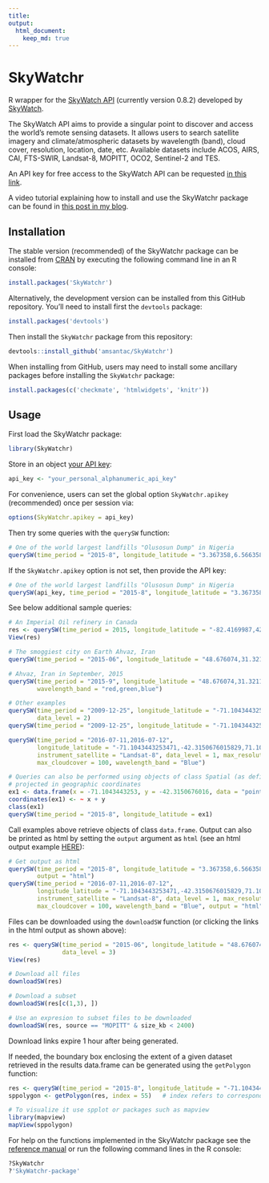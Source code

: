 ```yaml
---
title: 
output:
  html_document:
    keep_md: true
---
```


# SkyWatchr

R wrapper for the [SkyWatch API][SkyWatch API] (currently version 0.8.2) developed by [SkyWatch].

The SkyWatch API aims to provide a singular point to discover and access the world’s remote sensing datasets. It allows users to search satellite imagery and climate/atmospheric datasets by wavelength (band), cloud cover, resolution, location, date, etc. Available datasets include ACOS, AIRS, CAI, FTS-SWIR, Landsat-8, MOPITT, OCO2, Sentinel-2 and TES. 

An API key for free access to the SkyWatch API can be requested [in this link].

A video tutorial explaining how to install and use the SkyWatchr package can be found in [this post in my blog].

## Installation

The stable version (recommended) of the SkyWatchr package can be installed from [CRAN] by executing the following command line in an R console:

```r
install.packages('SkyWatchr')
```

Alternatively, the development version can be installed from this GitHub repository. You'll need to install first the `devtools` package:

```r
install.packages('devtools')
```

Then install the `SkyWatchr` package from this repository:

```r
devtools::install_github('amsantac/SkyWatchr')
```

When installing from GitHub, users may need to install some ancillary packages before installing the `SkyWatchr` package: 

```r
install.packages(c('checkmate', 'htmlwidgets', 'knitr'))
```

## Usage

First load the SkyWatchr package:

```r
library(SkyWatchr)
```

Store in an object [your API key]:

```r
api_key <- "your_personal_alphanumeric_api_key"
```

For convenience, users can set the global option `SkyWatchr.apikey` (recommended) once per session via: 

```r
options(SkyWatchr.apikey = api_key)
```

Then try some queries with the `querySW` function:

```r
# One of the world largest landfills "Olusosun Dump" in Nigeria
querySW(time_period = "2015-8", longitude_latitude = "3.367358,6.566358,3.387358,6.586358")
```

If the `SkyWatchr.apikey` option is not set, then provide the API key:

```r
# One of the world largest landfills "Olusosun Dump" in Nigeria
querySW(api_key, time_period = "2015-8", longitude_latitude = "3.367358,6.566358,3.387358,6.586358")
```

See below additional sample queries:

```r
# An Imperial Oil refinery in Canada
res <- querySW(time_period = 2015, longitude_latitude = "-82.4169987,42.954811", data_level = 3)
View(res)

# The smoggiest city on Earth Ahvaz, Iran
querySW(time_period = "2015-06", longitude_latitude = "48.676074,31.321119", data_level = 3)

# Ahvaz, Iran in September, 2015
querySW(time_period = "2015-9", longitude_latitude = "48.676074,31.321119", data_level = 1, 
        wavelength_band = "red,green,blue")

# Other examples
querySW(time_period = "2009-12-25", longitude_latitude = "-71.1043443253471,-42.3150676015829", 
        data_level = 2)
querySW(time_period = "2009-12-25", longitude_latitude = "-71.1043443253471,-42.3150676015829")

querySW(time_period = "2016-07-11,2016-07-12", 
        longitude_latitude = "-71.1043443253471,-42.3150676015829,71.1043443253471,-42.3150676015829,71.1043443253471,42.3150676015829,-71.1043443253471,42.3150676015829,-71.1043443253471,-42.3150676015829",
        instrument_satellite = "Landsat-8", data_level = 1, max_resolution = 30, 
        max_cloudcover = 100, wavelength_band = "Blue")

# Queries can also be performed using objects of class Spatial (as defined by the sp package) 
# projected in geographic coordinates
ex1 <- data.frame(x = -71.1043443253, y = -42.3150676016, data = "point")
coordinates(ex1) <- ~ x + y
class(ex1)
querySW(time_period = "2015-8", longitude_latitude = ex1)
```

Call examples above retrieve objects of class `data.frame`. Output can also be printed as html by setting the `output` argument as `html` (see an html output example [HERE]):

```r
# Get output as html
querySW(time_period = "2015-8", longitude_latitude = "3.367358,6.566358,3.387358,6.586358", 
        output = "html")
querySW(time_period = "2016-07-11,2016-07-12", 
        longitude_latitude = "-71.1043443253471,-42.3150676015829,71.1043443253471,-42.3150676015829,71.1043443253471,42.3150676015829,-71.1043443253471,42.3150676015829,-71.1043443253471,-42.3150676015829",
        instrument_satellite = "Landsat-8", data_level = 1, max_resolution = 30, 
        max_cloudcover = 100, wavelength_band = "Blue", output = "html")
```

Files can be downloaded using the `downloadSW` function (or clicking the links in the html output as shown above):

```r
res <- querySW(time_period = "2015-06", longitude_latitude = "48.676074,31.321119", 
               data_level = 3)
View(res)

# Download all files
downloadSW(res)

# Download a subset
downloadSW(res[c(1,3), ])

# Use an expresion to subset files to be downloaded
downloadSW(res, source == "MOPITT" & size_kb < 2400)
```

Download links expire 1 hour after being generated.

If needed, the boundary box enclosing the extent of a given dataset retrieved in the results data.frame can be generated using the `getPolygon` function:

```r
res <- querySW(time_period = "2015-8", longitude_latitude = "-71.1043443253471,-42.3150676015829")
sppolygon <- getPolygon(res, index = 55)   # index refers to corresponding row in the data.frame

# To visualize it use spplot or packages such as mapview
library(mapview)
mapView(sppolygon)
```

For help on the functions implemented in the SkyWatchr package see the [reference manual](/SkyWatchr-manual.pdf) or run the following command lines in the R console:

```r
?SkyWatchr
?'SkyWatchr-package'
```

[CRAN]: https://cran.r-project.org/package=SkyWatchr
[SkyWatch]: http://www.skywatch.co/
[SkyWatch API]: https://github.com/skywatchspaceapps/api/blob/master/README.md
[in this link]: http://www.skywatch.co/request-access
[R]: https://cran.r-project.org/
[RStudio IDE]: https://www.rstudio.com/products/rstudio/download/
[your API key]: http://www.skywatch.co/request-access
[HERE]: https://amsantac.github.io/SkyWatchr/examples/html_output_example.html
[this post in my blog]: http://amsantac.co/blog/en/2016/12/11/skywatch-r.html